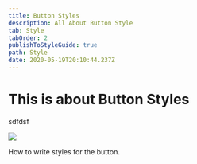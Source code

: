 ```yaml
---
title: Button Styles
description: All About Button Style
tab: Style
tabOrder: 2
publishToStyleGuide: true
path: Style
date: 2020-05-19T20:10:44.237Z
---
```

# This is about Button Styles



<CallToAction url="sfsdfsf" align="center" bgColor="midnightblue">sdfdsf</CallToAction>

![](/assets/high_resolution_wallpaper_background_id_77700200424.jpg)

How to write styles for the button.